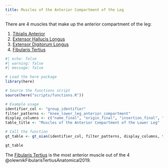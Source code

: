 ```yaml
---
title: Muscles of the Anterior Compartment of the Leg
---
```



There are 4 muscles that make up the anterior compartment of the leg:

1. [Tibialis Anterior]({{< var ref-tibialis-anterior.path >}})
1. [Extensor Hallucis Longus]({{< var ref-extensor-hallucis-longus.path >}})
1. [Extensor Digitorum Longus]({{< var ref-extensor-digitorum-longus.path >}})
1. [Fibularis Tertius]({{< var ref-fibularis-tertius.path >}})


```r
#| echo: false
#| warning: false
#| message: false

# Load the here package
library(here)

# Source the functions script
source(here("scripts/functions.R"))

# Example usage
identifier_col <- "group_identifier"
filter_patterns <- "knee_lower_leg_anterior_compartment"
display_columns <- c("name_final", "origin_final", "insertion_final", "innervation_final", "action_final")
table_title <- "Muscles of the Anterior Compartment of the Lower Leg"

# Call the function
gt_table <- gt_oian(identifier_col, filter_patterns, display_columns, table_title)

gt_table
```

The [Fibularis Tertius]({{< var ref-fibularis-tertius.path >}}) is the most anterior muscle out of the 4 @olewnikFibularisTertiusAnatomical2019. 
